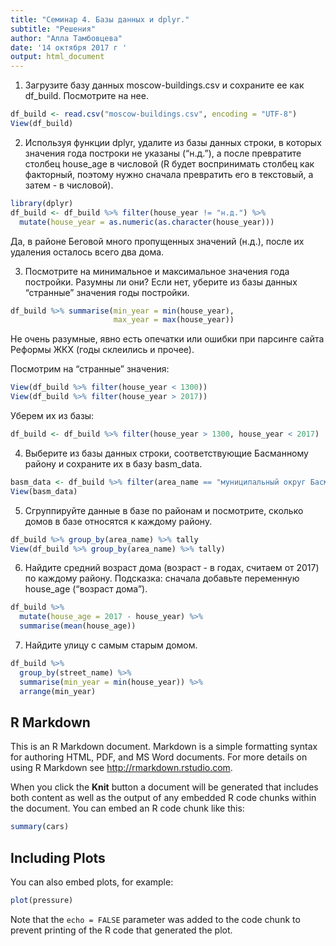 ```yaml
---
title: "Семинар 4. Базы данных и dplyr."
subtitle: "Решения"
author: "Алла Тамбовцева"
date: '14 октября 2017 г '
output: html_document
---
```

1. Загрузите базу данных moscow-buildings.csv и сохраните ее как df_build. Посмотрите на нее.
```r
df_build <- read.csv("moscow-buildings.csv", encoding = "UTF-8")
View(df_build)
```

2. Используя функции dplyr, удалите из базы данных строки, в которых значения года построки не указаны ("н.д."), а после превратите столбец house_age в числовой (R будет воспринимать столбец как факторный, поэтому нужно сначала превратить его в текстовый, а затем - в числовой).

```r
library(dplyr)
df_build <- df_build %>% filter(house_year != "н.д.") %>% 
  mutate(house_year = as.numeric(as.character(house_year)))
```
Да, в районе Беговой много пропущенных значений (н.д.), после их удаления осталось всего два дома.


3. Посмотрите на минимальное и максимальное значения года постройки. Разумны ли они? Если нет, уберите из базы данных "странные" значения годы постройки.

```r
df_build %>% summarise(min_year = min(house_year), 
                       max_year = max(house_year))
```

Не очень разумные, явно есть опечатки или ошибки при парсинге сайта Реформы ЖКХ (годы склеились и прочее).

Посмотрим на "странные" значения:
```r
View(df_build %>% filter(house_year < 1300))
View(df_build %>% filter(house_year > 2017))
```

Уберем их из базы:
```r
df_build <- df_build %>% filter(house_year > 1300, house_year < 2017)
```

4. Выберите из базы данных строки, соответствующие Басманному району и сохраните их в базу basm_data.
```r
basm_data <- df_build %>% filter(area_name == "муниципальный округ Басманный")
View(basm_data)
```

5. Сгруппируйте данные в базе по районам и посмотрите, сколько домов в базе относятся к каждому району.
```r
df_build %>% group_by(area_name) %>% tally
View(df_build %>% group_by(area_name) %>% tally)
```

6. Найдите средний возраст дома (возраст - в годах, считаем от 2017) по каждому району. Подсказка: сначала добавьте переменную house_age ("возраст дома").

```r
df_build %>% 
  mutate(house_age = 2017 - house_year) %>% 
  summarise(mean(house_age))
```

7. Найдите улицу с самым старым домом.

```r
df_build %>% 
  group_by(street_name) %>% 
  summarise(min_year = min(house_year)) %>%
  arrange(min_year)
```


## R Markdown

This is an R Markdown document. Markdown is a simple formatting syntax for authoring HTML, PDF, and MS Word documents. For more details on using R Markdown see <http://rmarkdown.rstudio.com>.

When you click the **Knit** button a document will be generated that includes both content as well as the output of any embedded R code chunks within the document. You can embed an R code chunk like this:

```r
summary(cars)
```

## Including Plots

You can also embed plots, for example:

```r
plot(pressure)
```

Note that the `echo = FALSE` parameter was added to the code chunk to prevent printing of the R code that generated the plot.
